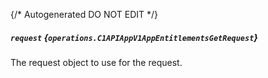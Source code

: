 {/* Autogenerated DO NOT EDIT  */}

##### `request` *{`operations.C1APIAppV1AppEntitlementsGetRequest`}*
The request object to use for the request.
<Collapsible>
    <C1APIAppV1AppEntitlementsGetRequest/>
</Collapsible>


